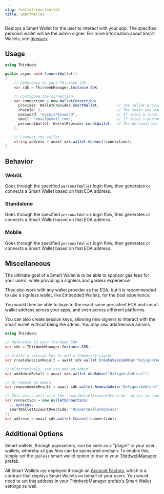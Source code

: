 ```yaml
---
slug: /wallet/smartwallet
title: SmartWallet
---
```


Deploys a Smart Wallet for the user to interact with your app. The specified personal wallet will be the admin signer.
For more information about Smart Wallets, see [glossary](/glossary/smart-wallet).

## Usage

```csharp
using Thirdweb;

public async void ConnectWallet()
{
    // Reference to your Thirdweb SDK
    var sdk = ThirdwebManager.Instance.SDK;

    // Configure the connection
    var connection = new WalletConnection(
      provider: WalletProvider.SmartWallet,        // The wallet provider you want to connect to (Required)
      chainId: 1,                                  // The chain you want to connect to (Required)
      password: "myEpicPassword",                  // If using a local wallet as personal wallet (Optional)
      email: "email@email.com",                    // If using a personal wallet login option that requires email (Optional)
      personalWallet: WalletProvider.LocalWallet   // The personal wallet you want to use with your Smart Wallet (Optional)
    );

    // Connect the wallet
    string address = await sdk.wallet.Connect(connection);
}
```

## Behavior

### WebGL

Goes through the specified `personalWallet` login flow, then generates or connects a Smart Wallet based on that EOA address.

### Standalone

Goes through the specified `personalWallet` login flow, then generates or connects a Smart Wallet based on that EOA address.

### Mobile

Goes through the specified `personalWallet` login flow, then generates or connects a Smart Wallet based on that EOA address.

## Miscellaneous

The ultimate goal of a Smart Wallet is to be able to sponsor gas fees for your users, while providing a signless and gasless experience.

They also work with any wallet provider as the EOA, but it is recommended to use a signless wallet, like Embedded Wallets, for the best experience.

You would then be able to login to the exact same persistent EOA and smart wallet address across your apps, and even across different platforms.

You can also create session keys, allowing new signers to interact with the smart wallet without being the admin.
You may also add/remove admins.

```csharp
using Thirdweb;

// Reference to your Thirdweb SDK
var sdk = ThirdwebManager.Instance.SDK;

// Create a session key to add a temporary signer
var createSessionResult = await sdk.wallet.CreateSessionKey("0xSignerAddress", ...options);

// Alternatively, you can add an admin
var addAdminResult = await sdk.wallet.AddAdmin("0xSignerAddress");

// Or remove an admin
var removeAdminResult = await sdk.wallet.RemoveAdmin("0xSignerAddress");

// This pairs well with the `smartWalletAccountOverride` option to connect to a specific smart wallet
var connection = new WalletConnection(
  ...options,
  smartWalletAccountOverride: "0xSmartWalletAddress"
);
var address = await sdk.wallet.Connect(connection);
```

## Additional Options

Smart wallets, through paymasters, can be seen as a "plugin" to your user wallets, whereby all gas fees can be sponsored onchain.
To enable this, simply set the `gasless` smart wallet option to true in your [ThirdwebManager](/unity/thirdwebmanager) prefab.

All Smart Wallets are deployed through an [Account Factory](https://thirdweb.com/thirdweb.eth/AccountFactory), which is a contract that deploys Smart Wallets on behalf of your users.
You would need to set this address in your [ThirdwebManager](/unity/thirdwebmanager) prefab's Smart Wallet settings as well.
